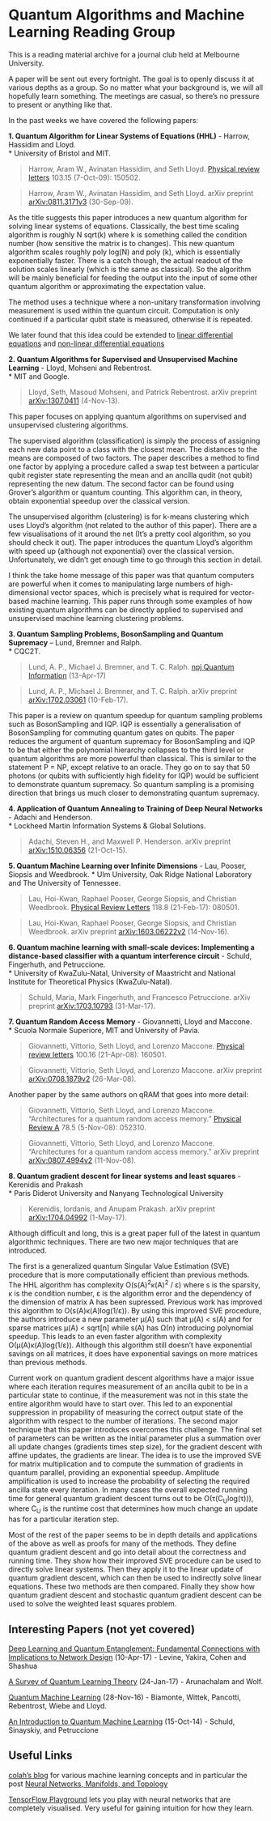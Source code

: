 Quantum Algorithms and Machine Learning Reading Group
======
This is a reading material archive for a journal club held at Melbourne University. 

A paper will be sent out every fortnight. The goal is to openly discuss it at various depths as a group. So no matter what your background is, we will all hopefully learn something. The meetings are casual, so there's no pressure to present or anything like that.

In the past weeks we have covered the following papers:

__1. Quantum Algorithm for Linear Systems of Equations (HHL)__ - Harrow, Hassidim and Lloyd.  
  * University of Bristol and MIT.

> Harrow, Aram W., Avinatan Hassidim, and Seth Lloyd. [Physical review letters](https://doi.org/10.1103/PhysRevLett.103.150502) 103.15 (7-Oct-09): 150502.

> Harrow, Aram W., Avinatan Hassidim, and Seth Lloyd. arXiv preprint [arXiv:0811.3171v3](https://arxiv.org/abs/0811.3171) (30-Sep-09).

As the title suggests this paper introduces a new quantum algorithm for solving linear systems of equations. Classically, the best time scaling algorithm is roughly N sqrt(k) where k is something called the condition number (how sensitive the matrix is to changes). This new quantum algorithm scales roughly poly log(N) and poly (k), which is essentially exponentially faster. There is a catch though, the actual readout of the solution scales linearly (which is the same as classical). So the algorithm will be mainly beneficial for feeding the output into the input of some other quantum algorithm or approximating the expectation value.

The method uses a technique where a non-unitary transformation involving measurement is used within the quantum circuit. Computation is only continued if a particular qubit state is measured, otherwise it is repeated.

We later found that this idea could be extended to [linear differential equations](https://arxiv.org/abs/1010.2745)
and [non-linear differential equations](https://arxiv.org/abs/0812.4423)

__2. Quantum Algorithms for Supervised and Unsupervised Machine Learning__ - Lloyd, Mohseni and Rebentrost.  
  * MIT and Google.

> Lloyd, Seth, Masoud Mohseni, and Patrick Rebentrost. arXiv preprint [arXiv:1307.0411](https://arxiv.org/abs/1307.0411) (4-Nov-13).

This paper focuses on applying quantum algorithms on supervised and unsupervised clustering algorithms. 

The supervised algorithm (classification) is simply the process of assigning each new data point to a class with the closest mean. The  distances to the means are composed of two factors. The paper describes a method to find one factor by applying a procedure called a swap test between a particular qubit register state representing the mean and an ancilla qudit (not qubit) representing the new datum. The second factor can be found using Grover’s algorithm or quantum counting. This algorithm can, in theory, obtain exponential speedup over the classical version.

The unsupervised algorithm (clustering) is for k-means clustering which uses Lloyd’s algorithm (not related to the author of this paper). There are a few visualisations of it around the net (It’s a pretty cool algorithm, so you should check it out). The paper introduces the quantum Lloyd’s algorithm with speed up (although not exponential) over the classical version. Unfortunately, we didn’t get enough time to go through this section in detail.

I think the take home message of this paper was that quantum computers are powerful when it comes to manipulating large numbers of high-dimensional vector spaces, which is precisely what is required for vector-based machine learning. This paper runs through some examples of how existing quantum algorithms can be directly applied to supervised and unsupervised machine learning clustering problems.

__3. Quantum Sampling Problems, BosonSampling and Quantum Supremacy__ – Lund, Bremner and Ralph.  
  * CQC2T.
  
> Lund, A. P., Michael J. Bremner, and T. C. Ralph. [npj Quantum Information](http://dx.doi.org/10.1038/s41534-017-0018-2) (13-Apr-17)

> Lund, A. P., Michael J. Bremner, and T. C. Ralph. arXiv preprint [arXiv:1702.03061](https://arxiv.org/abs/1307.0411) (10-Feb-17).

This paper is a review on quantum speedup for quantum sampling problems such as BosonSampling and IQP. IQP is essentially a generalisation of BosonSampling for commuting quantum gates on qubits. The paper reduces the argument of quantum supremacy for BosonSampling and IQP to be that either the polynomial hierarchy collapses to the third level or quantum algorithms are more powerful than classical. This is similar to the statement P = NP, except relative to an oracle. They go on to say that 50 photons (or qubits with sufficiently high fidelity for IQP) would be sufficient to demonstrate quantum supremacy. So quantum sampling is a promising direction that brings us much closer to demonstrating quantum supremacy.

__4. Application of Quantum Annealing to Training of Deep Neural Networks__ - Adachi and Henderson.  
  * Lockheed Martin Information Systems & Global Solutions.
  
> Adachi, Steven H., and Maxwell P. Henderson. arXiv preprint [arXiv:1510.06356](https://arxiv.org/abs/1510.06356) (21-Oct-15).

__5. Quantum Machine Learning over Infinite Dimensions__ - Lau, Pooser, Siopsis and Weedbrook.
  * Ulm University, Oak Ridge National Laboratory and The University of Tennessee.
  
> Lau, Hoi-Kwan, Raphael Pooser, George Siopsis, and Christian Weedbrook. [Physical Review Letters](https://doi.org/10.1103/PhysRevLett.118.080501) 118.8 (21-Feb-17): 080501.

> Lau, Hoi-Kwan, Raphael Pooser, George Siopsis, and Christian Weedbrook. arXiv preprint [arXiv:1603.06222v2](https://arxiv.org/abs/1603.06222) (14-Nov-16).

__6. Quantum machine learning with small-scale devices: Implementing a distance-based classifier with a quantum interference circuit__ - Schuld, Fingerhuth, and Petruccione.  
  * University of KwaZulu-Natal,  University of Maastricht and National Institute for Theoretical Physics (KwaZulu-Natal).

> Schuld, Maria, Mark Fingerhuth, and Francesco Petruccione. arXiv preprint [arXiv:1703.10793](https://arxiv.org/abs/1703.10793) (31-Mar-17).

__7. Quantum Random Access Memory__ - Giovannetti, Lloyd and Maccone.  
  * Scuola Normale Superiore, MIT and University of Pavia.
  
> Giovannetti, Vittorio, Seth Lloyd, and Lorenzo Maccone. [Physical review letters](https://doi.org/10.1103/PhysRevLett.100.160501) 100.16 (21-Apr-08): 160501.

> Giovannetti, Vittorio, Seth Lloyd, and Lorenzo Maccone. arXiv preprint [arXiv:0708.1879v2](https://arxiv.org/abs/0708.1879) (26-Mar-08).

Another paper by the same authors on qRAM that goes into more detail:

> Giovannetti, Vittorio, Seth Lloyd, and Lorenzo Maccone. "Architectures for a quantum random access memory." [Physical Review A](https://doi.org/10.1103/PhysRevA.78.052310) 78.5 (5-Nov-08): 052310.

> Giovannetti, Vittorio, Seth Lloyd, and Lorenzo Maccone. "Architectures for a quantum random access memory." arXiv preprint [arXiv:0807.4994v2](https://arxiv.org/abs/0807.4994) (11-Nov-08).

__8. Quantum gradient descent for linear systems and least squares__ - Kerenidis and Prakash  
  * Paris Diderot University and Nanyang Technological University

> Kerenidis, Iordanis, and Anupam Prakash. arXiv preprint [arXiv:1704.04992](https://arxiv.org/abs/1704.04992) (1-May-17).

Although difficult and long, this is a great paper full of the latest in quantum algorithmic techniques. There are two new major techniques that are introduced. 

The first is a generalized quantum Singular Value Estimation (SVE) procedure that is more computationally efficient than previous methods. The HHL algorithm has complexity O(s(A)<sup>2</sup>κ(A)<sup>2</sup> / ε) where s is the sparsity, κ is the condition number, ε is the algorithm error and the dependency of the dimension of matrix A has been supressed. Previous work has improved this algorithm to O(s(A)κ(A)log(1/ε)). By using this improved SVE procedure, the authors introduce a new parameter μ(A) such that μ(A) < s(A) and for sparse matrices μ(A) < sqrt[n] while s(A) has Ω(n) introducing polynomial speedup. This leads to an even faster algorithm with complexity O(μ(A)κ(A)log(1/ε)). Although this algorithm still doesn't have exponential savings on all matrices, it does have exponential savings on more matrices than previous methods. 

Current work on quantum gradient descent algorithms have a major issue where each iteration requires measurement of an ancilla qubit to be in a particular state to continue, if the measurement was not in this state the entire algorithm would have to start over. This led to an exponential suppression in propability of measuring the correct output state of the algorithm with respect to the number of iterations. The second major technique that this paper introduces overcomes this challenge. The final set of parameters can be written as the initial parameter plus a summation over all update changes (gradients times step size), for the gradient descent with affine updates, the gradients are linear. The idea is to use the improved SVE for matrix multiplication and to compute the summation of gradients in quantum parallel, providing an exponential speedup. Amplitude amplification is used to increase the probability of selecting the required ancilla state every iteration. In many cases the overall expected running time for general quantum gradient descent turns out to be O(τ(C<sub>U</sub>log(τ))), where C<sub>U</sub> is the runtime cost that determines how much change an update has for a particular iteration step.

Most of the rest of the paper seems to be in depth details and applications of the above as well as proofs for many of the methods. They define quantum gradient descent and go into detail about the correctness and running time. They show how their improved SVE procedure can be used to directly solve linear systems. Then they apply it to the linear update of quantum gradient descent, which can then be used to indirectly solve linear equations. These two methods are then compared. Finally they show how quantum gradient descent and stochastic quantum gradient descent can be used to solve the weighted least squares problem.


## Interesting Papers (not yet covered)
[Deep Learning and Quantum Entanglement: Fundamental Connections with Implications to Network Design](https://arxiv.org/abs/1704.01552) (10-Apr-17) - Levine, Yakira, Cohen and Shashua

[A Survey of Quantum Learning Theory](https://arxiv.org/abs/1701.06806) (24-Jan-17) - Arunachalam and Wolf.

[Quantum Machine Learning](https://arxiv.org/abs/1611.09347) (28-Nov-16) - Biamonte, Wittek, Pancotti, Rebentrost, Wiebe and Lloyd.

[An Introduction to Quantum Machine Learning](http://dx.doi.org/10.1080/00107514.2014.964942) (15-Oct-14) - Schuld, Sinayskiy, and Petruccione

## Useful Links
[colah's blog](http://colah.github.io/) for various machine learning concepts and in particular the post [Neural Networks, Manifolds, and Topology](http://colah.github.io/posts/2014-03-NN-Manifolds-Topology/)

[TensorFlow Playground](http://playground.tensorflow.org/#activation=tanh&batchSize=10&dataset=circle&regDataset=reg-plane&learningRate=0.03&regularizationRate=0&noise=0&networkShape=4,2&seed=0.54871&showTestData=false&discretize=false&percTrainData=50&x=true&y=true&xTimesY=false&xSquared=false&ySquared=false&cosX=false&sinX=false&cosY=false&sinY=false&collectStats=false&problem=classification&initZero=false&hideText=false) lets you play with neural networks that are completely visualised. Very useful for gaining intuition for how they learn.
